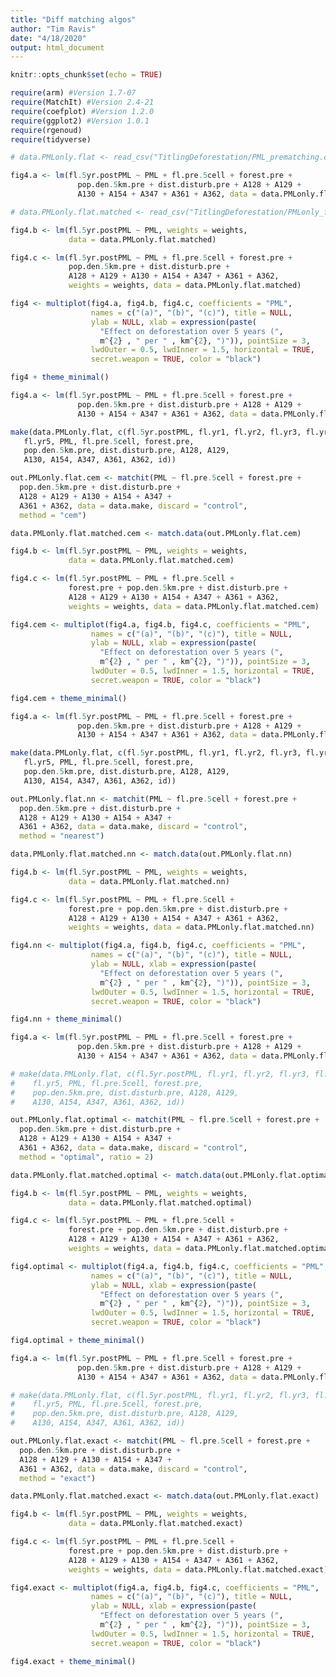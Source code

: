 ```yaml
---
title: "Diff matching algos"
author: "Tim Ravis"
date: "4/18/2020"
output: html_document
---
```


```r
knitr::opts_chunk$set(echo = TRUE)
```

```r
require(arm) #Version 1.7-07
require(MatchIt) #Version 2.4-21
require(coefplot) #Version 1.2.0
require(ggplot2) #Version 1.0.1
require(rgenoud)
require(tidyverse)
```
```r
# data.PMLonly.flat <- read_csv("TitlingDeforestation/PML_prematching.csv")

fig4.a <- lm(fl.5yr.postPML ~ PML + fl.pre.5cell + forest.pre +
               pop.den.5km.pre + dist.disturb.pre + A128 + A129 + 
               A130 + A154 + A347 + A361 + A362, data = data.PMLonly.flat)

# data.PMLonly.flat.matched <- read_csv("TitlingDeforestation/PMLonly_flat_matched_140414.csv")

fig4.b <- lm(fl.5yr.postPML ~ PML, weights = weights, 
             data = data.PMLonly.flat.matched)

fig4.c <- lm(fl.5yr.postPML ~ PML + fl.pre.5cell + forest.pre + 
             pop.den.5km.pre + dist.disturb.pre + 
             A128 + A129 + A130 + A154 + A347 + A361 + A362, 
             weights = weights, data = data.PMLonly.flat.matched)

fig4 <- multiplot(fig4.a, fig4.b, fig4.c, coefficients = "PML", 
                  names = c("(a)", "(b)", "(c)"), title = NULL,
                  ylab = NULL, xlab = expression(paste(
                    "Effect on deforestation over 5 years (",
                    m^{2} , " per " , km^{2}, ")")), pointSize = 3, 
                  lwdOuter = 0.5, lwdInner = 1.5, horizontal = TRUE, 
                  secret.weapon = TRUE, color = "black")

fig4 + theme_minimal() 

```

```r
fig4.a <- lm(fl.5yr.postPML ~ PML + fl.pre.5cell + forest.pre +
               pop.den.5km.pre + dist.disturb.pre + A128 + A129 + 
               A130 + A154 + A347 + A361 + A362, data = data.PMLonly.flat)

make(data.PMLonly.flat, c(fl.5yr.postPML, fl.yr1, fl.yr2, fl.yr3, fl.yr4, 
   fl.yr5, PML, fl.pre.5cell, forest.pre,
   pop.den.5km.pre, dist.disturb.pre, A128, A129,
   A130, A154, A347, A361, A362, id))

out.PMLonly.flat.cem <- matchit(PML ~ fl.pre.5cell + forest.pre +
  pop.den.5km.pre + dist.disturb.pre +
  A128 + A129 + A130 + A154 + A347 +
  A361 + A362, data = data.make, discard = "control",
  method = "cem")

data.PMLonly.flat.matched.cem <- match.data(out.PMLonly.flat.cem)

fig4.b <- lm(fl.5yr.postPML ~ PML, weights = weights, 
             data = data.PMLonly.flat.matched.cem)

fig4.c <- lm(fl.5yr.postPML ~ PML + fl.pre.5cell +
             forest.pre + pop.den.5km.pre + dist.disturb.pre + 
             A128 + A129 + A130 + A154 + A347 + A361 + A362, 
             weights = weights, data = data.PMLonly.flat.matched.cem)

fig4.cem <- multiplot(fig4.a, fig4.b, fig4.c, coefficients = "PML", 
                  names = c("(a)", "(b)", "(c)"), title = NULL,
                  ylab = NULL, xlab = expression(paste(
                    "Effect on deforestation over 5 years (",
                    m^{2} , " per " , km^{2}, ")")), pointSize = 3, 
                  lwdOuter = 0.5, lwdInner = 1.5, horizontal = TRUE, 
                  secret.weapon = TRUE, color = "black")

fig4.cem + theme_minimal() 

```

```r
fig4.a <- lm(fl.5yr.postPML ~ PML + fl.pre.5cell + forest.pre +
               pop.den.5km.pre + dist.disturb.pre + A128 + A129 + 
               A130 + A154 + A347 + A361 + A362, data = data.PMLonly.flat)

make(data.PMLonly.flat, c(fl.5yr.postPML, fl.yr1, fl.yr2, fl.yr3, fl.yr4, 
   fl.yr5, PML, fl.pre.5cell, forest.pre,
   pop.den.5km.pre, dist.disturb.pre, A128, A129,
   A130, A154, A347, A361, A362, id))

out.PMLonly.flat.nn <- matchit(PML ~ fl.pre.5cell + forest.pre +
  pop.den.5km.pre + dist.disturb.pre +
  A128 + A129 + A130 + A154 + A347 +
  A361 + A362, data = data.make, discard = "control",
  method = "nearest")

data.PMLonly.flat.matched.nn <- match.data(out.PMLonly.flat.nn)

fig4.b <- lm(fl.5yr.postPML ~ PML, weights = weights, 
             data = data.PMLonly.flat.matched.nn)

fig4.c <- lm(fl.5yr.postPML ~ PML + fl.pre.5cell +
             forest.pre + pop.den.5km.pre + dist.disturb.pre + 
             A128 + A129 + A130 + A154 + A347 + A361 + A362, 
             weights = weights, data = data.PMLonly.flat.matched.nn)

fig4.nn <- multiplot(fig4.a, fig4.b, fig4.c, coefficients = "PML", 
                  names = c("(a)", "(b)", "(c)"), title = NULL,
                  ylab = NULL, xlab = expression(paste(
                    "Effect on deforestation over 5 years (",
                    m^{2} , " per " , km^{2}, ")")), pointSize = 3, 
                  lwdOuter = 0.5, lwdInner = 1.5, horizontal = TRUE, 
                  secret.weapon = TRUE, color = "black")

fig4.nn + theme_minimal() 
```

```r
fig4.a <- lm(fl.5yr.postPML ~ PML + fl.pre.5cell + forest.pre +
               pop.den.5km.pre + dist.disturb.pre + A128 + A129 + 
               A130 + A154 + A347 + A361 + A362, data = data.PMLonly.flat)

# make(data.PMLonly.flat, c(fl.5yr.postPML, fl.yr1, fl.yr2, fl.yr3, fl.yr4, 
#    fl.yr5, PML, fl.pre.5cell, forest.pre,
#    pop.den.5km.pre, dist.disturb.pre, A128, A129,
#    A130, A154, A347, A361, A362, id))

out.PMLonly.flat.optimal <- matchit(PML ~ fl.pre.5cell + forest.pre +
  pop.den.5km.pre + dist.disturb.pre +
  A128 + A129 + A130 + A154 + A347 +
  A361 + A362, data = data.make, discard = "control",
  method = "optimal", ratio = 2)

data.PMLonly.flat.matched.optimal <- match.data(out.PMLonly.flat.optimal)

fig4.b <- lm(fl.5yr.postPML ~ PML, weights = weights, 
             data = data.PMLonly.flat.matched.optimal)

fig4.c <- lm(fl.5yr.postPML ~ PML + fl.pre.5cell +
             forest.pre + pop.den.5km.pre + dist.disturb.pre + 
             A128 + A129 + A130 + A154 + A347 + A361 + A362, 
             weights = weights, data = data.PMLonly.flat.matched.optimal)

fig4.optimal <- multiplot(fig4.a, fig4.b, fig4.c, coefficients = "PML", 
                  names = c("(a)", "(b)", "(c)"), title = NULL,
                  ylab = NULL, xlab = expression(paste(
                    "Effect on deforestation over 5 years (",
                    m^{2} , " per " , km^{2}, ")")), pointSize = 3, 
                  lwdOuter = 0.5, lwdInner = 1.5, horizontal = TRUE, 
                  secret.weapon = TRUE, color = "black")

fig4.optimal + theme_minimal() 
```

```r
fig4.a <- lm(fl.5yr.postPML ~ PML + fl.pre.5cell + forest.pre +
               pop.den.5km.pre + dist.disturb.pre + A128 + A129 + 
               A130 + A154 + A347 + A361 + A362, data = data.PMLonly.flat)

# make(data.PMLonly.flat, c(fl.5yr.postPML, fl.yr1, fl.yr2, fl.yr3, fl.yr4, 
#    fl.yr5, PML, fl.pre.5cell, forest.pre,
#    pop.den.5km.pre, dist.disturb.pre, A128, A129,
#    A130, A154, A347, A361, A362, id))

out.PMLonly.flat.exact <- matchit(PML ~ fl.pre.5cell + forest.pre +
  pop.den.5km.pre + dist.disturb.pre +
  A128 + A129 + A130 + A154 + A347 +
  A361 + A362, data = data.make, discard = "control",
  method = "exact")

data.PMLonly.flat.matched.exact <- match.data(out.PMLonly.flat.exact)

fig4.b <- lm(fl.5yr.postPML ~ PML, weights = weights, 
             data = data.PMLonly.flat.matched.exact)

fig4.c <- lm(fl.5yr.postPML ~ PML + fl.pre.5cell +
             forest.pre + pop.den.5km.pre + dist.disturb.pre + 
             A128 + A129 + A130 + A154 + A347 + A361 + A362, 
             weights = weights, data = data.PMLonly.flat.matched.exact)

fig4.exact <- multiplot(fig4.a, fig4.b, fig4.c, coefficients = "PML", 
                  names = c("(a)", "(b)", "(c)"), title = NULL,
                  ylab = NULL, xlab = expression(paste(
                    "Effect on deforestation over 5 years (",
                    m^{2} , " per " , km^{2}, ")")), pointSize = 3, 
                  lwdOuter = 0.5, lwdInner = 1.5, horizontal = TRUE, 
                  secret.weapon = TRUE, color = "black")

fig4.exact + theme_minimal() 
```
